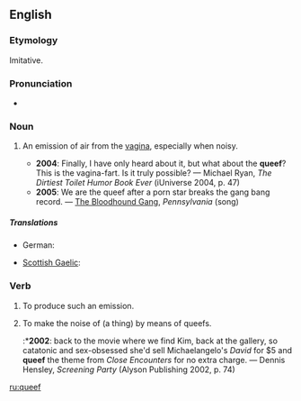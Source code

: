 ==English==

===Etymology===
Imitative.

===Pronunciation===
* {{IPA|/kwiːf/}}

===Noun===
{{en-noun}}

# {{vulgar|slang}} An emission of air from the [[vagina]], especially when noisy.
#*'''2004''': Finally, I have only heard about it, but what about the '''queef'''?  This is the vagina-fart.  Is it truly possible? — Michael Ryan, ''The Dirtiest Toilet Humor Book Ever'' (iUniverse 2004, p. 47)
#*'''2005''': We are the queef after a porn star breaks the gang bang record. — [[w:Bloodhound Gang|The Bloodhound Gang]], ''Pennsylvania'' (song)

=====Translations=====
{{trans-top|an emission of air from the vagina}}
* German: {{t|de|Mösenfurz|m}}
{{trans-mid}}
* [[Scottish Gaelic]]: {{t|gd|braim-fhaighein|m}}
{{trans-bottom}}

===Verb===
{{en-verb}}

# {{intransitive|slang}} To produce such an emission.
# {{transitive|slang}} To make the noise of (a thing) by means of queefs.
#:*'''2002''': back to the movie where we find Kim, back at the gallery, so catatonic and sex-obsessed she'd sell Michaelangelo's ''David'' for $5 and '''queef''' the theme from ''Close Encounters'' for no extra charge. — Dennis Hensley, ''Screening Party'' (Alyson Publishing 2002, p. 74)

[[ru:queef]]